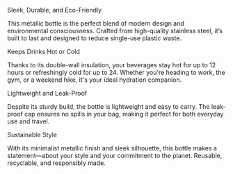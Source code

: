 Sleek, Durable, and Eco-Friendly

This metallic bottle is the perfect blend of modern design and environmental consciousness. Crafted from high-quality stainless steel, it’s built to last and designed to reduce single-use plastic waste.

Keeps Drinks Hot or Cold

Thanks to its double-wall insulation, your beverages stay hot for up to 12 hours or refreshingly cold for up to 24. Whether you're heading to work, the gym, or a weekend hike, it's your ideal hydration companion.

Lightweight and Leak-Proof

Despite its sturdy build, the bottle is lightweight and easy to carry. The leak-proof cap ensures no spills in your bag, making it perfect for both everyday use and travel.

Sustainable Style

With its minimalist metallic finish and sleek silhouette, this bottle makes a statement—about your style and your commitment to the planet. Reusable, recyclable, and responsibly made.